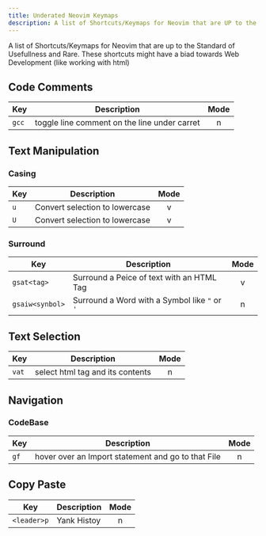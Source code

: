 ```yaml
---
title: Underated Neovim Keymaps
description: A list of Shortcuts/Keymaps for Neovim that are UP to the Standard of Usefullness and Rare
---
```


A list of Shortcuts/Keymaps for Neovim that are up to the Standard of Usefullness and Rare. These shortcuts might have a biad towards Web Development (like working with html)

## Code Comments

| Key   | Description                                  | Mode |
| ----- | -------------------------------------------- | :--: |
| `gcc` | toggle line comment on the line under carret |  n   |

## Text Manipulation

### Casing

| Key | Description                    | Mode |
| --- | ------------------------------ | :--: |
| `u` | Convert selection to lowercase |  v   |
| `U` | Convert selection to lowercase |  v   |

### Surround

| Key             | Description                                   | Mode |
| --------------- | --------------------------------------------- | :--: |
| `gsat<tag>`     | Surround a Peice of text with an HTML Tag     |  v   |
| `gsaiw<synbol>` | Surround a Word with a Symbol like `"` or `'` |  n   |

## Text Selection

| Key   | Description                      | Mode |
| ----- | -------------------------------- | :--: |
| `vat` | select html tag and its contents |  n   |

## Navigation

### CodeBase

| Key  | Description                                        | Mode |
| ---- | -------------------------------------------------- | :--: |
| `gf` | hover over an Import statement and go to that File |  n   |

## Copy Paste

| Key         | Description | Mode |
| ----------- | ----------- | :--: |
| `<leader>p` | Yank Histoy |  n   |
